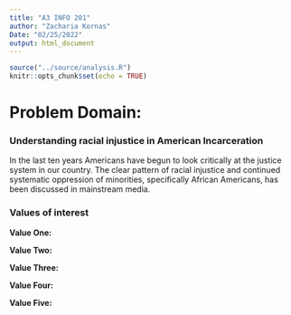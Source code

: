 ```yaml
---
title: "A3 INFO 201"
author: "Zacharia Kornas"
Date: "02/25/2022"
output: html_document
---
```


```r
source("../source/analysis.R")
knitr::opts_chunk$set(echo = TRUE)
```

# Problem Domain: 
### Understanding racial injustice in American Incarceration

In the last ten years Americans have begun to look critically at the justice system in our country. The clear pattern of racial injustice and continued systematic oppression of minorities, specifically African Americans, has been discussed in mainstream media. 


### Values of interest

**Value One:** 

**Value Two:**

**Value Three:**

**Value Four:**

**Value Five:**